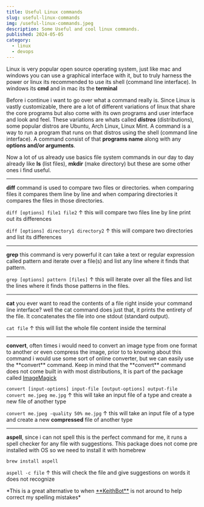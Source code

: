 ```yaml
---
title: Useful Linux commands
slug: useful-linux-commands
img: /useful-linux-commands.jpeg
description: Some Useful and cool linux commands.
published: 2024-05-05
category: 
  - linux
  - devops
---
```


Linux is very popular open source operating system, just like mac and windows you can use a graphical interface with it, but to truly harness the power or linux its recommended to use its shell (command line interface). In windows its **cmd** and in mac its the **terminal**

Before i continue i want to go over what a command really is. Since Linux is vastly customizable, there are a lot of different variations of linux that share the core programs but also come with its own programs and user interface and look and feel. These variations are whats called ***distros*** (distributions), some popular distros are Ubuntu, Arch Linux, Linux Mint. A command is a way to run a program that runs on that distros using the shell (command line interface). A command consist of that **programs name** along with any **options and/or arguments**.

Now a lot of us already use basics file system commands in our day to day already like **ls** (list files), **mkdir** (make directory) but these are some other ones i find useful.
<hr className="opacity-10 my-6 border-[#222] dark:border-[#fff]" />
<strong className="bg-[#49c5b6] text-white dark:bg-[#e7b10a]">diff</strong> command is used to compare two files or directories. when comparing files it compares them line by line and when comparing directories it compares the files in those directories. 

<Span>`diff [options] file1 file2`</Span>
<Span> &uarr; this will compare two files line by line print out its differences</Span>

<Span>`diff [options] directory1 directory2`</Span>
<Span> &uarr; this will compare two directories and list its differences</Span>

<hr className="opacity-10 my-6 border-[#222] dark:border-[#fff]" />

<strong className="mt-4 bg-[#49c5b6] text-white dark:bg-[#e7b10a]">grep</strong> this command is very powerful it can take a text or regular expression called pattern and iterate over a file(s) and list any line where it finds that pattern.

<Span>`grep [options] pattern [files]`</Span>
<Span> &uarr; this will iterate over all the files and list the lines where it finds those patterns in the files.</Span>

<hr className="opacity-10 my-6 border-[#222] dark:border-[#fff]" />

<strong className="mt-4 bg-[#49c5b6] text-white dark:bg-[#e7b10a]">cat</strong> you ever want to read the contents of a file right inside your command line interface? well the cat command does just that, it prints the entirety of the file. It concatenates the file into one stdout (standard output).

<Span>`cat file`</Span>
<Span> &uarr; this will list the whole file content inside the terminal</Span>

<hr className="opacity-10 my-6 border-[#222] dark:border-[#fff]" />
<strong className="mt-4 bg-[#49c5b6] text-white dark:bg-[#e7b10a]">convert</strong>, often times i would need to convert an image type from one format to another or even compress the image, prior to to knowing about this command i would use some sort of online converter, but we can easily use the **convert** command. Keep in mind that the **convert** command does not come built in with most distributions, It is part of the package called <a href='https://www.imagemagick.org/script/download.php#macosx' rel="noopener noreferrer" target="_blank">ImageMagick</a>

<Span>`convert [input-options] input-file [output-options] output-file`</Span>
<Span>`convert me.jpeg me.jpg`</Span>
<Span> &uarr; this will take an input file of a type and create a new file of another type </Span>

<Span>`convert me.jpeg -quality 50% me.jpg`</Span>
<Span> &uarr; this will take an input file of a type and create a new **compressed** file of another type </Span>

<hr className="opacity-10 my-6 border-[#222] dark:border-[#fff]" />

<strong className="mt-4 bg-[#49c5b6] text-white dark:bg-[#e7b10a]">aspell</strong>, since i can not spell this is the perfect command for me, it runs a spell checker for any file with suggestions. This package does not come pre installed with OS so we need to install it with homebrew 

<Span>`brew install aspell`</Span>

<Span>`aspell -c file`</Span>
<Span> &uarr; this will check the file and give suggestions on words it does not recognize </Span>

<p className='text-xs my-4'> *This is a great alternative to when <a href='https://www.linkedin.com/in/keithlopez/' className='bg-[#49c5b6] text-white dark:bg-[#e7b10a]' rel="noopener noreferrer" target="_blank">**KeithBot**</a> is not around to help correct my spelling mistakes*</p>
